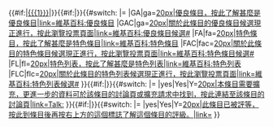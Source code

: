 {{#if:{{{1|}}}|[[{{{1}}}]]|}}{{#if:{{{status|}}}|}}{{#switch:{{LC:{{{status|}}}}}
|=
|GA|ga=[[檔案:Symbol support vote.svg|20px|優良條目，按此了解甚麼是優良條目|link=維基百科:優良條目]]
|GAC|ga=[[檔案:GA candidate.svg|20px|關於此條目的優良條目候選現正進行，按此瀏覽投票頁面|link=維基百科:優良條目候選#{{{1}}}]]
|FA|fa=[[檔案:Cscr-featured.svg|20px|特色條目，按此了解甚麼是特色條目|link=維基百科:特色條目]]
|FAC|fac=[[檔案:Cscr-candidate.svg|20px|關於此條目的特色條目候選現正進行，按此瀏覽投票頁面|link=維基百科:特色條目候選#{{{1}}}]]
|FL|fl=[[檔案:Cscr-featured.svg|20px|特色列表，按此了解甚麼是特色列表|link=維基百科:特色列表]]
|FLC|flc=[[檔案:Cscr-candidate.svg|20px|關於此條目的特色列表候選現正進行，按此瀏覽投票頁面|link=維基百科:特色列表候選#{{{1}}}]]
}}{{#if:{{{expand|}}}|}}{{#switch:{{LC:{{{expand|}}}}}
|=
|yes|Yes|Y=[[檔案:Wiki letter w.svg|20px|本條目需要擴充，更進一步的資料可於該條目的討論頁或擴充請求中找到，按此連結至該條目的討論頁|link=Talk:{{{1}}}]]
}}{{#if:{{{graded|}}}|}}{{#switch:{{LC:{{{graded|}}}}}
|=
|yes|Yes|Y=[[檔案:Article.svg|20px|此條目已被評等，按此到條目後再按右上方的這個標誌了解這個條目的評級。|link={{{1}}}]]
}}